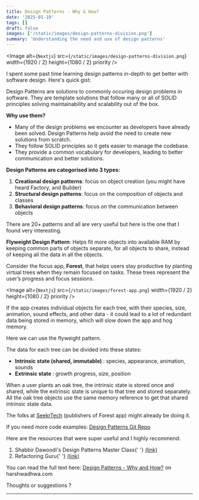 ```yaml
---
title: Design Patterns - Why & How?
date: '2025-01-19'
tags: []
draft: false
images: ['/static/images/design-patterns-division.png']
summary: 'Understanding the need and use of design patterns'
---
```


<Image
  alt={`Nextjs`}
  src={`/static/images/design-patterns-division.png`}
  width={1920 / 2}
  height={1080 / 2}
  priority
/>

I spent some past time learning design patterns in-depth to get better with software design. Here's quick gist:

Design Patterns are solutions to commonly occuring design problems in software. They are template solutions that follow many or all of SOLID principles solving maintainability and scalability out of the box.

<b>Why use them?</b>
<ul>
  <li>
    Many of the design problems we encounter as developers have already been solved. Design Patterns
    help avoid the need to create new solutions from scratch.
  </li>
  <li>They follow SOLID principles so it gets easier to manage the codebase.</li>
  <li>
    They provide a common vocabulary for developers, leading to better communication and better
    solutions.
  </li>
</ul>

<b>Design Patterns are categorised into 3 types:</b>

<ol>
  <li>
    <b>Creational design patterns</b>: focus on object creation (you might have heard Factory, and
    Builder)
  </li>
  <li>
    <b>Structural design patterns</b>: focus on the composition of objects and classes
  </li>
  <li>
    <b>Behavioral design patterns</b>: focus on the communication between objects
  </li>
</ol>

There are 20+ patterns and all are very useful but here is the one that I found very interesting.

<b>Flyweight Design Pattern</b>: Helps fit more objects into available RAM by keeping common parts
of objects separate, for all objects to share, instead of keeping all the data in all the objects.

Consider the focus app, <b>Forest</b>, that helps users stay productive by planting virtual trees when they remain focused on tasks. These trees represent the user’s progress and focus sessions.

<Image
  alt={`Nextjs`}
  src={`/static/images/forest-app.png`}
  width={1920 / 2}
  height={1080 / 2}
  priority
/>

If the app creates individual objects for each tree, with their species, size, animation, sound effects, and other data - it could lead to a lot of redundant data being stored in memory, which will slow down the app and hog memory.

Here we can use the flyweight pattern.

The data for each tree can be divided into these states:

<ul>
  <li>
    <b>Intrinsic state (shared, immutable) </b>: species, appearance, animation, sounds
  </li>
  <li>
    <b>Extrinsic state </b>: growth progress, size, position
  </li>
</ul>

When a user plants an oak tree, the intrinsic state is stored once and shared, while the extrinsic state is unique to that tree and stored separately.
All the oak tree objects use the same memory reference to get that shared intrinsic state data.

The folks at <a href="https://www.linkedin.com/company/seekrtech-tw" target="_blank" rel="noreferrer">SeekrTech</a> (publishers of Forest app) might already be doing it.

If you need more code examples: <a href="https://github.com/harsh-wadhwa/design-patterns-and-architecture" target="_blank" rel="noreferrer">Design Patterns Git Repo</a>

Here are the resources that were super useful and I highly recommend:

<ol>
  <li>
    Shabbir Dawoodi's Design Patterns Master Class{' '}
    <a href="https://www.youtube.com/watch?v=vap9ACtc_tU" target="_blank" rel="noreferrer">
      (link)
    </a>
  </li>
  <li>
    Refactoring Guru{' '}
    <a href="https://refactoring.guru/design-patterns" target="_blank" rel="noreferrer">
      (link)
    </a>
  </li>
</ol>

You can read the full text here: <a href="https://harshwadhwa.com/blog/design-patterns" target="_blank" rel="noreferrer">Design Patterns - Why and How?</a> on harshwadhwa.com

Thoughts or suggestions ?

---
